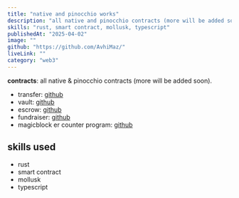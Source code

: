 ```yaml
---
title: "native and pinocchio works"
description: "all native and pinocchio contracts (more will be added soon)"
skills: "rust, smart contract, mollusk, typescript"
publishedAt: "2025-04-02"
image: ""
github: "https://github.com/AvhiMaz/"
liveLink: ""
category: "web3"
---
```


**contracts**: all native & pinocchio contracts (more will be added soon).

- transfer: [github](https://github.com/AvhiMaz/cpi-transfer)
- vault: [github](https://github.com/AvhiMaz/vault)
- escrow: [github](https://github.com/AvhiMaz/escrow)
- fundraiser: [github](https://github.com/AvhiMaz/fundraiser)
- magicblock er counter program: [github](https://github.com/AvhiMaz/ephemeral-rollup-counter-program)

## skills used

- rust
- smart contract
- mollusk
- typescript
